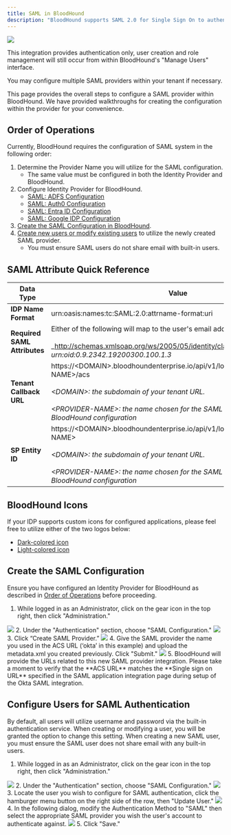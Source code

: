 ---
title: SAML in BloodHound
description: "BloodHound supports SAML 2.0 for Single Sign On to authenticate users to your tenant environment."
---

<Frame>
  <img src="/assets/image-2-1.png"/>
</Frame>

This integration provides authentication only, user creation and role management will still occur from within BloodHound's "Manage Users" interface.

You may configure multiple SAML providers within your tenant if necessary.

This page provides the overall steps to configure a SAML provider within BloodHound. We have provided walkthroughs for creating the configuration within the provider for your convenience.

## Order of Operations

Currently, BloodHound requires the configuration of SAML system in the following order:

1.  Determine the Provider Name you will utilize for the SAML configuration.
    * The same value must be configured in both the Identity Provider and BloodHound.
2.  Configure Identity Provider for BloodHound.
    * [SAML: ADFS Configuration](/hc/en-us/articles/SAML-ADFS-Configuration)
    * [SAML: Auth0 Configuration](/hc/en-us/articles/SAML-Auth0-Configuration)
    * [SAML: Entra ID Configuration](/hc/en-us/articles/SAML-Entra-ID-Configuration)
    * [SAML: Google IDP Configuration](/hc/en-us/articles/SAML-Google-IDP-Configuration)
3.  [Create the SAML Configuration in BloodHound](#h_01HCX8STC69AP9T3TSXRRPJGJW).
4.  [Create new users or modify existing users](/hc/en-us/articles/Administering-users-and-roles) to utilize the newly created SAML provider.
    * You must ensure SAML users do not share email with built-in users.

## SAML Attribute Quick Reference

| **Data Type  <br/>** | **Value** |
| --- | --- |
| **IDP Name Format** | urn:oasis:names:tc:SAML:2.0:attrname-format:uri |
| **Required SAML Attributes** | Either of the following will map to the user's email address in BloodHound:<br/><br/>_http://schemas.xmlsoap.org/ws/2005/05/identity/claims/emailaddress_<br/><br/>_urn:oid:0.9.2342.19200300.100.1.3_ |
| **Tenant Callback URL** | https://&lt;DOMAIN&gt;.bloodhoundenterprise.io/api/v1/login/saml/&lt;PROVIDER-NAME&gt;/acs<br/><br/>_&lt;DOMAIN&gt;: the subdomain of your tenant URL._<br/><br/>_&lt;PROVIDER-NAME&gt;: the name chosen for the SAML provider within the BloodHound configuration  <br/>_ |
| **SP Entity ID** | https://&lt;DOMAIN&gt;.bloodhoundenterprise.io/api/v1/login/saml/&lt;PROVIDER-NAME&gt;<br/><br/>_&lt;DOMAIN&gt;: the subdomain of your tenant URL._<br/><br/>_&lt;PROVIDER-NAME&gt;: the name chosen for the SAML provider within the BloodHound configuration_ |

## BloodHound Icons

If your IDP supports custom icons for configured applications, please feel free to utilize either of the two logos below:

* [Dark-colored icon](/assets/19622280069019.png)
* [Light-colored icon](/assets/19622280078363.png)

## Create the SAML Configuration

Ensure you have configured an Identity Provider for BloodHound as described in [Order of Operations](#h_01HCX8STC6B053TQJ72YQVDZSC) before proceeding.

1.  While logged in as an Administrator, click on the gear icon in the top right, then click "Administration."
<Frame>
  <img src="/assets/image-2-17.png"/>
</Frame>
2.  Under the "Authentication" section, choose "SAML Configuration."
<Frame>
  <img src="/assets/image-2-18.png"/>
</Frame>
3.  Click “Create SAML Provider.”
<Frame>
  <img src="/assets/image-2-19.png"/>
</Frame>
4.  Give the SAML provider the name you used in the ACS URL (‘okta’ in this example) and upload the metadata.xml you created previously. Click "Submit."
<Frame>
  <img src="/assets/image-2-20.png"/>
</Frame>
5.  BloodHound will provide the URLs related to this new SAML provider integration. Please take a moment to verify that the **ACS URL** matches the **Single sign on URL** specified in the SAML application integration page during setup of the Okta SAML integration.

## Configure Users for SAML Authentication

By default, all users will utilize username and password via the built-in authentication service. When creating or modifying a user, you will be granted the option to change this setting. When creating a new SAML user, you must ensure the SAML user does not share email with any built-in users.

1.  While logged in as an Administrator, click on the gear icon in the top right, then click "Administration."
<Frame>
  <img src="/assets/image-2-21.png"/>
</Frame>
2.  Under the "Authentication" section, choose "SAML Configuration."
<Frame>
  <img src="/assets/image-2-22.png"/>
</Frame>
3.  Locate the user you wish to configure for SAML authentication, click the hamburger menu button on the right side of the row, then "Update User."
<Frame>
  <img src="/assets/image-2-23.png"/>
</Frame>
4.  In the following dialog, modify the Authentication Method to "SAML" then select the appropriate SAML provider you wish the user's account to authenticate against.
<Frame>
  <img src="/assets/image-2-24.png"/>
</Frame>
5.  Click "Save."

<CardGroup>
  <Card
    title="BHE Primary Stacked.png"
    icon="paperclip"
    href="https://support.bloodhoundenterprise.io/hc/en-us/article_attachments/11427974352283"
    iconType="solid"
    horizontal
  />
  <Card
    title="Secondary-Brandmark-Stacked.png"
    icon="paperclip"
    href="https://support.bloodhoundenterprise.io/hc/en-us/article_attachments/11427976083355"
    iconType="solid"
    horizontal
  />
</CardGroup>
